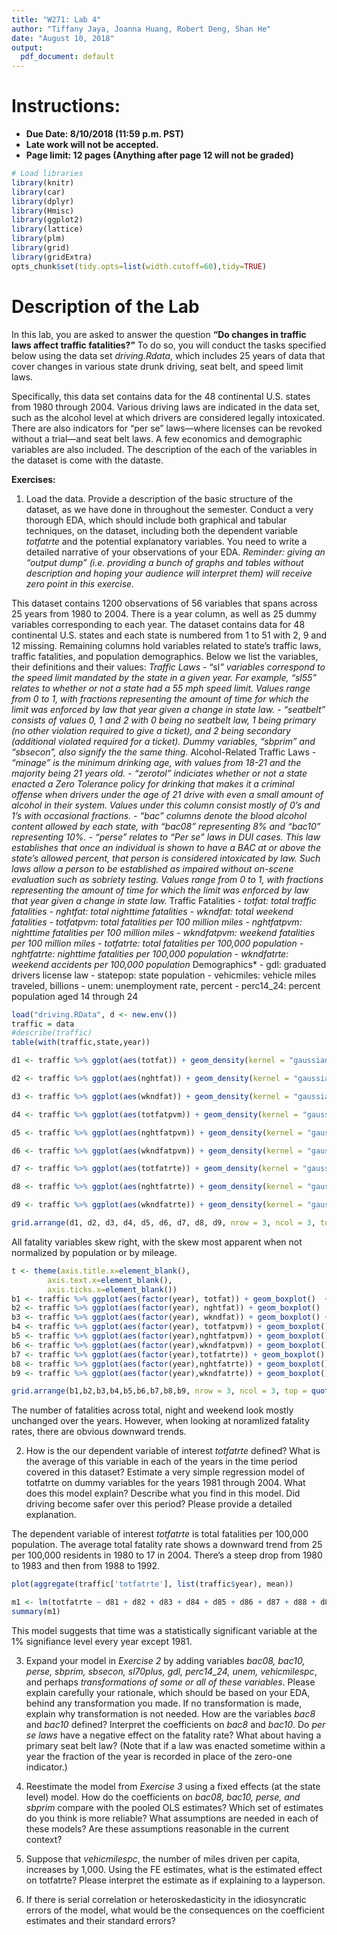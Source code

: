 ```yaml
---
title: "W271: Lab 4"
author: "Tiffany Jaya, Joanna Huang, Robert Deng, Shan He"
date: "August 10, 2018"
output:
  pdf_document: default
---
```


# Instructions:

*  **Due Date: 8/10/2018 (11:59 p.m. PST)**
*  **Late work will not be accepted.**
*  **Page limit: 12 pages (Anything after page 12 will not be graded)**

```r
# Load libraries
library(knitr)
library(car)
library(dplyr)
library(Hmisc)
library(ggplot2)
library(lattice)
library(plm)
library(grid)
library(gridExtra)
opts_chunk$set(tidy.opts=list(width.cutoff=60),tidy=TRUE)
```

# Description of the Lab

In this lab, you are asked to answer the question **"Do changes in traffic laws affect traffic fatalities?"**  To do so, you will conduct the tasks specified below using the data set *driving.Rdata*, which includes 25 years of data that cover changes in various state drunk driving, seat belt, and speed limit laws. 

Specifically, this data set contains data for the 48 continental U.S. states from 1980 through 2004. Various driving laws are indicated in the data set, such as the alcohol level at which drivers are considered legally intoxicated. There are also indicators for “per se” laws—where licenses can be revoked without a trial—and seat belt laws. A few economics and demographic variables are also included. The description of the each of the variables in the dataset is come with the dataste.

**Exercises:**

1. Load the data. Provide a description of the basic structure of the dataset, as we have done in throughout the semester. Conduct a very thorough EDA, which should include both graphical and tabular techniques, on the dataset, including both the dependent variable *totfatrte* and the potential explanatory variables. You need to write a detailed narrative of your observations of your EDA. *Reminder: giving an "output dump" (i.e. providing a bunch of graphs and tables without description and hoping your audience will interpret them) will receive zero point in this exercise.*

This dataset contains 1200 observations of 56 variables that spans across 25 years from 1980 to 2004. There is a year column, as well as 25 dummy variables corresponding to each year. The dataset contains data for 48 continental U.S. states and each state is numbered from 1 to 51 with 2, 9 and 12 missing. Remaining columns hold variables related to state's traffic laws, traffic fatalities, and population demographics. Below we list the variables, their definitions and their values:
*Traffic Laws*
- "sl*" variables correspond to the speed limit mandated by the state in a given year. For example, "sl55" relates to whether or not a state had a 55 mph speed limit. Values range from 0 to 1, with fractions representing the amount of time for which the limit was enforced by law that year given a change in state law. 
- "seatbelt" consists of values 0, 1 and 2 with 0 being no seatbelt law, 1 being primary (no other violation required to give a ticket), and 2 being secondary (additional violated required for a ticket). Dummy variables, "sbprim" and "sbsecon", also signify the the same thing. 
*Alcohol-Related Traffic Laws*
- "minage" is the minimum drinking age, with values from 18-21 and the majority being 21 years old. 
- "zerotol" indiciates whether or not a state enacted a Zero Tolerance policy for drinking that makes it a criminal offense when drivers under the age of 21 drive with even a small amount of alcohol in their system. Values under this column consist mostly of 0's and 1's with occasional fractions. 
- "bac" columns denote the blood alcohol content allowed by each state, with "bac08" representing 8% and "bac10" representing 10%.
- "perse" relates to "Per se" laws in DUI cases. This law establishes that once an individual is shown to have a BAC at or above the state's allowed percent, that person is considered intoxicated by law. Such laws allow a person to be established as impaired without on-scene evaluation such as sobriety testing. Values range from 0 to 1, with fractions representing the amount of time for which the limit was enforced by law that year given a change in state law. 
*Traffic Fatalities*
- totfat: total traffic fatalities
- nghtfat: total nighttime fatalities
- wkndfat: total weekend fatalities
- totfatpvm: total fatalities per 100 million miles
- nghtfatpvm: nighttime fatalities per 100 million miles
- wkndfatpvm: weekend fatalities per 100 million miles
- totfatrte: total fatalities per 100,000 population
- nghtfatrte: nighttime fatalities per 100,000 population
- wkndfatrte: weekend accidents per 100,000 population
*Demographics*
- gdl: graduated drivers license law
- statepop: state population
- vehicmiles: vehicle miles traveled, billions
- unem: unemployment rate, percent
- perc14_24: percent population aged 14 through 24

```r
load("driving.RData", d <- new.env())
traffic = data
#describe(traffic)
table(with(traffic,state,year))
```

```r

d1 <- traffic %>% ggplot(aes(totfat)) + geom_density(kernel = "gaussian", size = 1) + theme_bw() + ggtitle("Total")

d2 <- traffic %>% ggplot(aes(nghtfat)) + geom_density(kernel = "gaussian", size = 1) + theme_bw() + ggtitle("Night")

d3 <- traffic %>% ggplot(aes(wkndfat)) + geom_density(kernel = "gaussian", size = 1) + theme_bw() + ggtitle("Weekend")

d4 <- traffic %>% ggplot(aes(totfatpvm)) + geom_density(kernel = "gaussian", size = 1) + theme_bw() + ggtitle("Total/Mile Driven")

d5 <- traffic %>% ggplot(aes(nghtfatpvm)) + geom_density(kernel = "gaussian", size = 1) + theme_bw() + ggtitle("Night/Mile Driven")

d6 <- traffic %>% ggplot(aes(wkndfatpvm)) + geom_density(kernel = "gaussian", size = 1) + theme_bw() + ggtitle("Weekend/Mile Driven")

d7 <- traffic %>% ggplot(aes(totfatrte)) + geom_density(kernel = "gaussian", size = 1) + theme_bw() + ggtitle("Total Per Capita")

d8 <- traffic %>% ggplot(aes(nghtfatrte)) + geom_density(kernel = "gaussian", size = 1) + theme_bw() + ggtitle("Night Per Capita")

d9 <- traffic %>% ggplot(aes(wkndfatrte)) + geom_density(kernel = "gaussian", size = 1) + theme_bw() + ggtitle("Weekend Per Capita")

grid.arrange(d1, d2, d3, d4, d5, d6, d7, d8, d9, nrow = 3, ncol = 3, top = quote("Traffic Fatalities"))
```
All fatality variables skew right, with the skew most apparent when not normalized by population or by mileage. 

```r
t <- theme(axis.title.x=element_blank(),
        axis.text.x=element_blank(),
        axis.ticks.x=element_blank())
b1 <- traffic %>% ggplot(aes(factor(year), totfat)) + geom_boxplot()  + ggtitle("Total") +t
b2 <- traffic %>% ggplot(aes(factor(year), nghtfat)) + geom_boxplot()  + ggtitle("Night") +t
b3 <- traffic %>% ggplot(aes(factor(year), wkndfat)) + geom_boxplot() + ggtitle("Weekend") +t
b4 <- traffic %>% ggplot(aes(factor(year), totfatpvm)) + geom_boxplot() + ggtitle("Total/Mile Driven") +t
b5 <- traffic %>% ggplot(aes(factor(year),nghtfatpvm)) + geom_boxplot() + ggtitle("Night/Mile Driven") +t
b6 <- traffic %>% ggplot(aes(factor(year),wkndfatpvm)) + geom_boxplot() + ggtitle("Weekend/Mile Driven") +t
b7 <- traffic %>% ggplot(aes(factor(year),totfatrte)) + geom_boxplot() + ggtitle("Total Per Capita") +t
b8 <- traffic %>% ggplot(aes(factor(year),nghtfatrte)) + geom_boxplot() + ggtitle("Night Per Capita") +t
b9 <- traffic %>% ggplot(aes(factor(year),wkndfatrte)) + geom_boxplot() + ggtitle("Weekend Per Capita") +t

grid.arrange(b1,b2,b3,b4,b5,b6,b7,b8,b9, nrow = 3, ncol = 3, top = quote("Traffic Fatalities by Year: 1980-2004"))
```
The number of fatalities across total, night and weekend look mostly unchanged over the years. However, when looking at noramlized fatality rates, there are obvious downward trends. 



2. How is the our dependent variable of interest *totfatrte* defined? What is the average of this variable in each of the years in the time period covered in this dataset? Estimate a very simple regression model of totfatrte on dummy variables for the years 1981 through 2004. What does this model explain? Describe what you find in this model. Did driving become safer over this period? Please provide a detailed explanation.

The dependent variable of interest *totfatrte* is total fatalities per 100,000 population. The average total fatality rate shows a downward trend from 25 per 100,000 residents in 1980 to 17 in 2004. There's a steep drop from 1980 to 1983 and then from 1988 to 1992.
```r
plot(aggregate(traffic['totfatrte'], list(traffic$year), mean))
```

```r
m1 <- lm(totfatrte ~ d81 + d82 + d83 + d84 + d85 + d86 + d87 + d88 + d89 + d90 + d91 + d92 + d93 + d94 + d95 + d96 + d97 + d98 + d99 + d00 + d01 + d02 + d03 + d04, data=traffic)
summary(m1)
```
This model suggests that time was a statistically significant variable at the 1% signifiance level every year except 1981. 

3. Expand your model in *Exercise 2* by adding variables *bac08, bac10, perse, sbprim, sbsecon, sl70plus, gdl, perc14_24, unem, vehicmilespc*, and perhaps *transformations of some or all of these variables*. Please explain carefully your rationale, which should be based on your EDA, behind any transformation you made. If no transformation is made, explain why transformation is not needed. How are the variables *bac8* and *bac10* defined? Interpret the coefficients on *bac8* and *bac10*. Do *per se laws* have a negative effect on the fatality rate? What about having a primary seat belt law? (Note that if a law was enacted sometime within a year the fraction of the year is recorded in place of the zero-one indicator.)

4. Reestimate the model from *Exercise 3* using a fixed effects (at the state level) model. How do the coefficients on *bac08, bac10, perse, and sbprim* compare with the pooled OLS estimates? Which set of estimates do you think is more reliable? What assumptions are needed in each of these models?  Are these assumptions reasonable in the current context?

5. Suppose that *vehicmilespc*, the number of miles driven per capita, increases by 1,000. Using the FE estimates, what is the estimated effect on totfatrte? Please interpret the estimate as if explaining to a layperson.

6. If there is serial correlation or heteroskedasticity in the idiosyncratic errors of the model, what would be the consequences on the coefficient estimates and their standard errors?













